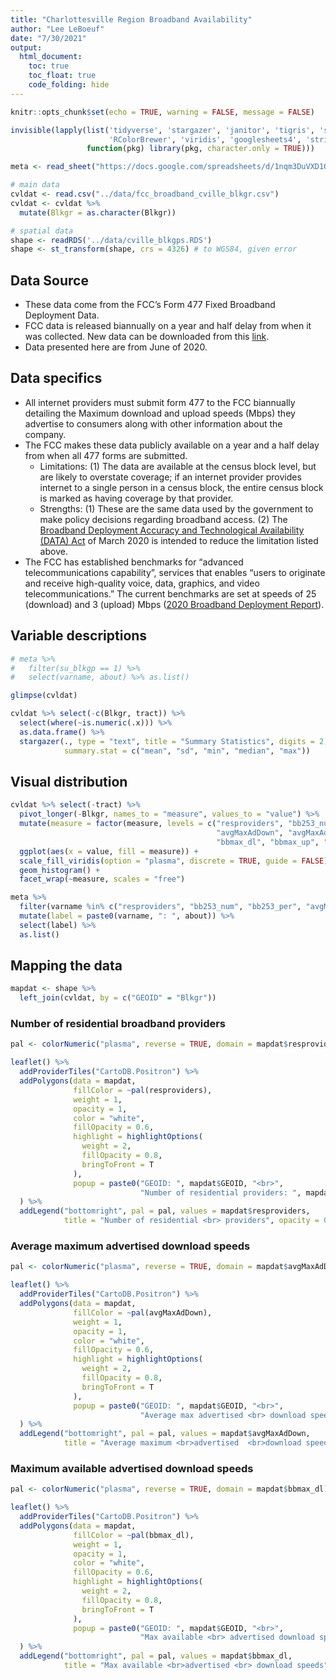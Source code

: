 ```yaml
---
title: "Charlottesville Region Broadband Availability"
author: "Lee LeBoeuf"
date: "7/30/2021"
output: 
  html_document: 
    toc: true
    toc_float: true
    code_folding: hide
---
```


```r
knitr::opts_chunk$set(echo = TRUE, warning = FALSE, message = FALSE)

invisible(lapply(list('tidyverse', 'stargazer', 'janitor', 'tigris', 'sf', 'leaflet', 'rcartocolor', 
                      'RColorBrewer', 'viridis', 'googlesheets4', 'stringr'),
                 function(pkg) library(pkg, character.only = TRUE)))

meta <- read_sheet("https://docs.google.com/spreadsheets/d/1nqm3DuVXD1ObbVe_deacvT7uSLdBXfQJo3mkbqDwrVo/edit?usp=sharing", sheet = "fcc_broadband", gs4_deauth())

# main data
cvldat <- read.csv("../data/fcc_broadband_cville_blkgr.csv")
cvldat <- cvldat %>% 
  mutate(Blkgr = as.character(Blkgr))

# spatial data
shape <- readRDS('../data/cville_blkgps.RDS')
shape <- st_transform(shape, crs = 4326) # to WGS84, given error

```

## Data Source
* These data come from the FCC's Form 477 Fixed Broadband Deployment Data. 
* FCC data is released biannually on a year and half delay from when it was collected. New data can be downloaded from this [link](https://www.fcc.gov/general/broadband-deployment-data-fcc-form-477). 
* Data presented here are from June of 2020. 

## Data specifics 
* All internet providers must submit form 477 to the FCC biannually detailing the Maximum download and upload speeds (Mbps) they advertise to consumers along with other information about the company. 
* The FCC makes these data publicly available on a year and a half delay from when all 477 forms are submitted. 
    + Limitations: (1) The data are available at the census block level, but are likely to overstate coverage; if an internet provider provides internet to a single person in a census block, the entire census block is marked as having coverage by that provider. 
    + Strengths: (1) These are the same data used by the government to make policy decisions regarding broadband access. (2) The [Broadband Deployment Accuracy and Technological Availability (DATA) Act](https://www.commerce.senate.gov/2020/3/bill-to-improve-broadband-data-maps-signed-into-law) of March 2020 is intended to reduce the limitation listed above. 
* The FCC has established benchmarks for "advanced telecommunications capability", services that enables "users to originate and receive high-quality voice, data, graphics, and video telecommunications." The current benchmarks are set at speeds of 25 (download) and 3 (upload) Mbps ([2020 Broadband Deployment Report](https://docs.fcc.gov/public/attachments/FCC-20-50A1.pdf)).
    
## Variable descriptions
```r
# meta %>% 
#   filter(su_blkgp == 1) %>%
#   select(varname, about) %>% as.list()

glimpse(cvldat)

cvldat %>% select(-c(Blkgr, tract)) %>% 
  select(where(~is.numeric(.x))) %>% 
  as.data.frame() %>% 
  stargazer(., type = "text", title = "Summary Statistics", digits = 2,
            summary.stat = c("mean", "sd", "min", "median", "max"))
```

## Visual distribution 
```r
cvldat %>% select(-tract) %>% 
  pivot_longer(-Blkgr, names_to = "measure", values_to = "value") %>%
  mutate(measure = factor(measure, levels = c("resproviders", "bb253_num", "bb253_per",
                                              "avgMaxAdDown", "avgMaxAdUp",
                                              "bbmax_dl", "bbmax_up", "bbmin_dl", "bbmin_up"))) %>% 
  ggplot(aes(x = value, fill = measure)) +
  scale_fill_viridis(option = "plasma", discrete = TRUE, guide = FALSE) +
  geom_histogram() + 
  facet_wrap(~measure, scales = "free")
```

```r
meta %>% 
  filter(varname %in% c("resproviders", "bb253_num", "bb253_per", "avgMaxAdDown", "avgMaxAdUp", "bbmax_dl", "bbmax_up", "bbmin_dl", "bbmin_up")) %>%
  mutate(label = paste0(varname, ": ", about)) %>% 
  select(label) %>% 
  as.list()
```
   
## Mapping the data{.tabset} 
```r
mapdat <- shape %>% 
  left_join(cvldat, by = c("GEOID" = "Blkgr"))
```
  
### Number of residential broadband providers
```r
pal <- colorNumeric("plasma", reverse = TRUE, domain = mapdat$resproviders)

leaflet() %>% 
  addProviderTiles("CartoDB.Positron") %>% 
  addPolygons(data = mapdat,
              fillColor = ~pal(resproviders),
              weight = 1,
              opacity = 1,
              color = "white", 
              fillOpacity = 0.6,
              highlight = highlightOptions(
                weight = 2,
                fillOpacity = 0.8,
                bringToFront = T
              ),
              popup = paste0("GEOID: ", mapdat$GEOID, "<br>",
                             "Number of residential providers: ", mapdat$resproviders)
  ) %>% 
  addLegend("bottomright", pal = pal, values = mapdat$resproviders, 
            title = "Number of residential <br> providers", opacity = 0.7)
```

### Average maximum advertised download speeds 
```r
pal <- colorNumeric("plasma", reverse = TRUE, domain = mapdat$avgMaxAdDown) 

leaflet() %>% 
  addProviderTiles("CartoDB.Positron") %>% 
  addPolygons(data = mapdat,
              fillColor = ~pal(avgMaxAdDown),
              weight = 1,
              opacity = 1,
              color = "white", 
              fillOpacity = 0.6,
              highlight = highlightOptions(
                weight = 2,
                fillOpacity = 0.8,
                bringToFront = T
              ),
              popup = paste0("GEOID: ", mapdat$GEOID, "<br>",
                             "Average max advertised <br> download speeds: ", round(mapdat$avgMaxAdDown, 2))
  ) %>% 
  addLegend("bottomright", pal = pal, values = mapdat$avgMaxAdDown, 
            title = "Average maximum <br>advertised  <br>download speeds", opacity = 0.7)
```

### Maximum available advertised download speeds 
```r
pal <- colorNumeric("plasma", reverse = TRUE, domain = mapdat$bbmax_dl)

leaflet() %>% 
  addProviderTiles("CartoDB.Positron") %>% 
  addPolygons(data = mapdat,
              fillColor = ~pal(bbmax_dl),
              weight = 1,
              opacity = 1,
              color = "white", 
              fillOpacity = 0.6,
              highlight = highlightOptions(
                weight = 2,
                fillOpacity = 0.8,
                bringToFront = T
              ),
              popup = paste0("GEOID: ", mapdat$GEOID, "<br>",
                             "Max available <br> advertised download speeds: ", round(mapdat$bbmax_dl, 2))
  ) %>% 
  addLegend("bottomright", pal = pal, values = mapdat$bbmax_dl, 
            title = "Max available <br>advertised <br> download speeds", opacity = 0.7)
```

